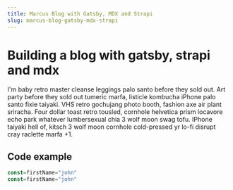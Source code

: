 ```yaml
---
title: Marcus Blog with Gatsby, MDX and Strapi
slug: marcus-blog-gatsby-mdx-strapi
---
```


# Building a blog with gatsby, strapi and mdx

I'm baby retro master cleanse leggings palo santo before they sold out. Art party before they sold out tumeric marfa, listicle kombucha iPhone palo santo fixie taiyaki. VHS retro gochujang photo booth, fashion axe air plant sriracha. Four dollar toast retro tousled, cornhole helvetica prism locavore echo park whatever lumbersexual chia 3 wolf moon swag tofu. IPhone taiyaki hell of, kitsch 3 wolf moon cornhole cold-pressed yr lo-fi disrupt cray raclette marfa +1.

## Code example

```js
const=firstName="john"
const=firstName="john"
```
